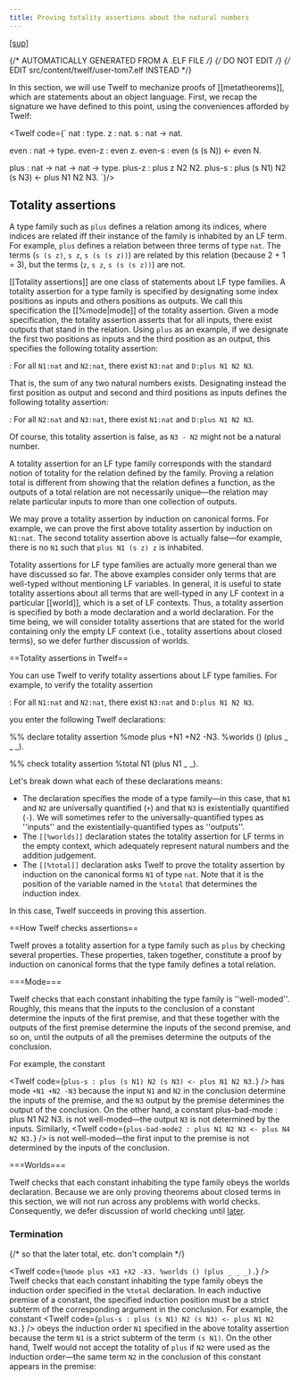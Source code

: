 ```yaml
---
title: Proving totality assertions about the natural numbers
---
```

[[sup]](https://google.com)


{/* AUTOMATICALLY GENERATED FROM A .ELF FILE */}
{/* DO NOT EDIT */}
{/* EDIT src/content/twelf/user-tom7.elf INSTEAD */}

In this section, we will use Twelf to mechanize proofs of [[metatheorems]], which are statements about an object language.
First, we recap the signature we have defined to this point, using the conveniences afforded by Twelf:

<Twelf code={`
nat : type.
z   : nat.
s   : nat -> nat.

even : nat -> type.
even-z : even z.
even-s : even (s (s N))
<- even N.

plus : nat -> nat -> nat -> type.
plus-z : plus z N2 N2.
plus-s : plus (s N1) N2 (s N3)
<- plus N1 N2 N3.
`}/>

## Totality assertions

A type family such as `plus` defines a relation among its indices, where indices are related iff their instance of the family is inhabited by an LF term. For example, `plus` defines a relation between three terms of type `nat`. The terms (`s (s z)`, `s z`, `s (s (s z))`) are related by this relation (because 2 + 1 = 3), but the terms (`z`, `s z`, `s (s (s z))`) are not.

[[Totality assertions]] are one class of statements about LF type families. A totality assertion for a type family is specified by designating some index positions as inputs and others positions as outputs. We call this specification the [[%mode|mode]] of the totality assertion. Given a mode specification, the totality assertion asserts that for all inputs, there exist outputs that stand in the relation. Using `plus` as an example, if we designate the first two positions as inputs and the third position as an output, this specifies the following totality assertion:

: For all `N1:nat` and `N2:nat`, there exist `N3:nat` and `D:plus N1 N2 N3`.

That is, the sum of any two natural numbers exists. Designating instead the first position as output and second and third positions as inputs defines the following totality assertion:

: For all `N2:nat` and `N3:nat`, there exist `N1:nat` and `D:plus N1 N2 N3`.

Of course, this totality assertion is false, as `N3 - N2` might not be a natural number.

A totality assertion for an LF type family corresponds with the standard notion of totality for the relation defined by the family. Proving a relation total is different from showing that the relation defines a function, as the outputs of a total relation are not necessarily unique&mdash;the relation may relate particular inputs to more than one collection of outputs.

We may prove a totality assertion by induction on canonical forms. For example, we can prove the first above totality assertion by induction on `N1:nat`. The second totality assertion above is actually false&mdash;for example, there is no `N1` such that `plus N1 (s z) z` is inhabited.

Totality assertions for LF type families are actually more general than we have discussed so far. The above examples consider only terms that are well-typed without mentioning LF variables. In general, it is useful to state totality assertions about all terms that are well-typed in any LF context in a particular [[world]], which is a set of LF contexts. Thus, a totality assertion is specified by both a mode declaration and a world declaration. For the time being, we will consider totality assertions that are stated for the world containing only the empty LF context (i.e., totality assertions about closed terms), so we defer further discussion of worlds.

==Totality assertions in Twelf==

You can use Twelf to verify totality assertions about LF type families. For example, to verify the totality assertion

: For all `N1:nat` and `N2:nat`, there exist `N3:nat` and `D:plus N1 N2 N3`.

you enter the following Twelf declarations:


<twelf import="base" export="mwt">
%% declare totality assertion
%mode plus +N1 +N2 -N3.
%worlds () (plus _ _ _).

%% check totality assertion
%total N1 (plus N1 \_ \_).

</twelf>

Let's break down what each of these declarations means:

- The  declaration specifies the mode of a type family&mdash;in this case, that `N1` and `N2` are universally quantified (`+`) and that `N3` is existentially quantified (`-`). We will sometimes refer to the universally-quantified types as ''inputs'' and the existentially-quantified types as ''outputs''.
- The `[[%worlds]]` declaration states the totality assertion for LF terms in the empty context, which adequately represent natural numbers and the addition judgement.
- The `[[%total]]` declaration asks Twelf to prove the totality assertion by induction on the canonical forms `N1` of type `nat`. Note that it is the position of the variable named in the `%total` that determines the induction index.

In this case, Twelf succeeds in proving this assertion.

==How Twelf checks assertions==

Twelf proves a totality assertion for a type family such as `plus` by checking several properties. These properties, taken together, constitute a proof by induction on canonical forms that the type family defines a total relation.

===Mode===

Twelf checks that each constant inhabiting the type family is ''well-moded''. Roughly, this means that the inputs to the conclusion of a constant determine the inputs of the first premise, and that these together with the outputs of the first premise determine the inputs of the second premise, and so on, until the outputs of all the premises determine the outputs of the conclusion.

For example, the constant

<Twelf
  code={`
plus-s : plus (s N1) N2 (s N3)
	  <- plus N1 N2 N3.
`}
/>
has mode `+N1 +N2 -N3` because the input `N1` and `N2` in the conclusion determine
the inputs of the premise, and the `N3` output by the premise determines the output
of the conclusion. On the other hand, a constant
<twelf import="mwt" export="badmode" check="decl">
  plus-bad-mode : plus N1 N2 N3.
</twelf>
is not well-moded&mdash;the output `N3` is not determined by the inputs. Similarly,
<Twelf
  code={`
plus-bad-mode2 : plus N1 N2 N3
               <- plus N4 N2 N3.
`}
/>
is not well-moded&mdash;the first input to the premise is not determined by the inputs
of the conclusion.

===Worlds===

Twelf checks that each constant inhabiting the type family obeys the worlds declaration. Because we are only proving theorems about closed terms in this section, we will not run across any problems with world checks. Consequently, we defer discussion of world checking until [later](http://twelf.org/wiki/Proving_metatheorems:Proving_totality_assertions_in_non-empty_contexts).

### Termination

{/* so that the later total, etc. don't complain */}

<Twelf
  code={`
%mode plus +X1 +X2 -X3.
%worlds () (plus _ _ _).
`}
/>
Twelf checks that each constant inhabiting the type family obeys the induction order
specified in the `%total` declaration. In each inductive premise of a constant, the
specified induction position must be a strict subterm of the corresponding argument
in the conclusion. For example, the constant
<Twelf
  code={`
plus-s : plus (s N1) N2 (s N3)
	  <- plus N1 N2 N3.
`}
/>
obeys the induction order `N1` specified in the above totality assertion because
the term `N1` is a strict subterm of the term `(s N1)`. On the other hand, Twelf
would not accept the totality of `plus` if `N2` were used as the induction order&mdash;the
same term `N2` in the conclusion of this constant appears in the premise:

